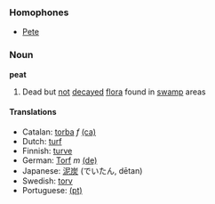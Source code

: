 === Homophones ===
*[[Pete]]

=== Noun ===
'''peat'''

#Dead but [[not]] [[decay]]ed [[flora]] found in [[swamp]] areas

==== Translations ====
*Catalan: [[torba]] ''f'' [[:ca:torba|(ca)]] 
*Dutch: [[turf]]
*Finnish: [[turve]]
*German: [[Torf]] ''m'' [[:de:Torf|(de)]] 
*Japanese: [[泥炭]] (でいたん, dētan)
*Swedish: [[torv]]
*Portuguese: [[:pt:turfa|(pt)]]